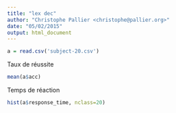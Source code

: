 ```yaml
---
title: "lex dec"
author: "Christophe Pallier <christophe@pallier.org>"
date: "05/02/2015"
output: html_document
---
```


```r
a = read.csv('subject-20.csv')

```

Taux de réussite

```r
mean(a$acc)
```

Temps de réaction

```r
hist(a$response_time, nclass=20)
```

